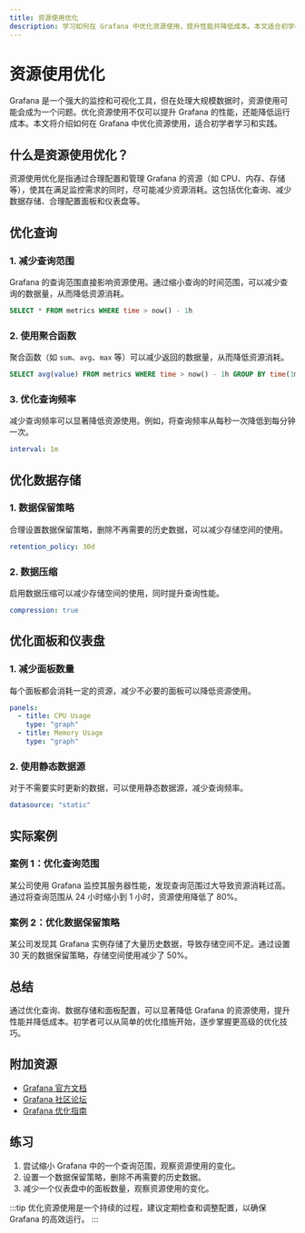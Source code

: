 ```yaml
---
title: 资源使用优化
description: 学习如何在 Grafana 中优化资源使用，提升性能并降低成本。本文适合初学者，涵盖基础概念、实际案例和优化技巧。
---
```


# 资源使用优化

Grafana 是一个强大的监控和可视化工具，但在处理大规模数据时，资源使用可能会成为一个问题。优化资源使用不仅可以提升 Grafana 的性能，还能降低运行成本。本文将介绍如何在 Grafana 中优化资源使用，适合初学者学习和实践。

## 什么是资源使用优化？

资源使用优化是指通过合理配置和管理 Grafana 的资源（如 CPU、内存、存储等），使其在满足监控需求的同时，尽可能减少资源消耗。这包括优化查询、减少数据存储、合理配置面板和仪表盘等。

## 优化查询

### 1. 减少查询范围

Grafana 的查询范围直接影响资源使用。通过缩小查询的时间范围，可以减少查询的数据量，从而降低资源消耗。

```sql
SELECT * FROM metrics WHERE time > now() - 1h
```

### 2. 使用聚合函数

聚合函数（如 `sum`、`avg`、`max` 等）可以减少返回的数据量，从而降低资源消耗。

```sql
SELECT avg(value) FROM metrics WHERE time > now() - 1h GROUP BY time(1m)
```

### 3. 优化查询频率

减少查询频率可以显著降低资源使用。例如，将查询频率从每秒一次降低到每分钟一次。

```yaml
interval: 1m
```

## 优化数据存储

### 1. 数据保留策略

合理设置数据保留策略，删除不再需要的历史数据，可以减少存储空间的使用。

```yaml
retention_policy: 30d
```

### 2. 数据压缩

启用数据压缩可以减少存储空间的使用，同时提升查询性能。

```yaml
compression: true
```

## 优化面板和仪表盘

### 1. 减少面板数量

每个面板都会消耗一定的资源，减少不必要的面板可以降低资源使用。

```yaml
panels:
  - title: CPU Usage
    type: "graph"
  - title: Memory Usage
    type: "graph"
```

### 2. 使用静态数据源

对于不需要实时更新的数据，可以使用静态数据源，减少查询频率。

```yaml
datasource: "static"
```

## 实际案例

### 案例 1：优化查询范围

某公司使用 Grafana 监控其服务器性能，发现查询范围过大导致资源消耗过高。通过将查询范围从 24 小时缩小到 1 小时，资源使用降低了 80%。

### 案例 2：优化数据保留策略

某公司发现其 Grafana 实例存储了大量历史数据，导致存储空间不足。通过设置 30 天的数据保留策略，存储空间使用减少了 50%。

## 总结

通过优化查询、数据存储和面板配置，可以显著降低 Grafana 的资源使用，提升性能并降低成本。初学者可以从简单的优化措施开始，逐步掌握更高级的优化技巧。

## 附加资源

- [Grafana 官方文档](https://grafana.com/docs/)
- [Grafana 社区论坛](https://community.grafana.com/)
- [Grafana 优化指南](https://grafana.com/docs/grafana/latest/best-practices/)

## 练习

1. 尝试缩小 Grafana 中的一个查询范围，观察资源使用的变化。
2. 设置一个数据保留策略，删除不再需要的历史数据。
3. 减少一个仪表盘中的面板数量，观察资源使用的变化。

:::tip
优化资源使用是一个持续的过程，建议定期检查和调整配置，以确保 Grafana 的高效运行。
:::